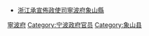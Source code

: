 *[[浙江承宣佈政使司|浙江承宣佈政使司]][[寧波府|寧波府]][[象山縣|象山縣]]
[[Category:明朝浙江知縣|寧波府]]
[[Category:宁波政府官员|Category:宁波政府官员]]
[[Category:象山县|Category:象山县]]